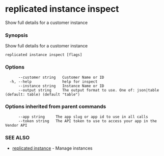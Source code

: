 # replicated instance inspect

Show full details for a customer instance

### Synopsis

Show full details for a customer instance

```
replicated instance inspect [flags]
```

### Options

```
      --customer string   Customer Name or ID
  -h, --help              help for inspect
      --instance string   Instance Name or ID
      --output string     The output format to use. One of: json|table (default: table) (default "table")
```

### Options inherited from parent commands

```
      --app string     The app slug or app id to use in all calls
      --token string   The API token to use to access your app in the Vendor API
```

### SEE ALSO

* [replicated instance](replicated-cli-instance)	 - Manage instances

